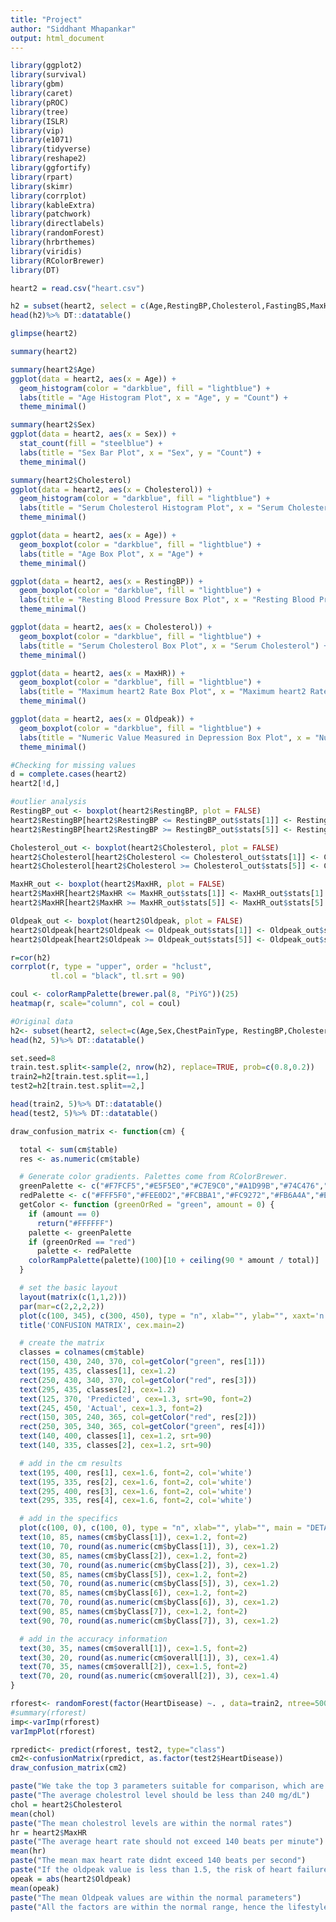 ---
title: "Project"
author: "Siddhant Mhapankar"
output: html_document
---
```{r}
library(ggplot2)
library(survival)
library(gbm)
library(caret)
library(pROC)
library(tree)
library(ISLR)
library(vip)
library(e1071)
library(tidyverse)
library(reshape2)
library(ggfortify)
library(rpart)
library(skimr)
library(corrplot)
library(kableExtra)
library(patchwork)
library(directlabels)
library(randomForest)
library(hrbrthemes)
library(viridis)
library(RColorBrewer)
library(DT)
```


```{r}
heart2 = read.csv("heart.csv")
```

```{r}
h2 = subset(heart2, select = c(Age,RestingBP,Cholesterol,FastingBS,MaxHR,Oldpeak,HeartDisease))
head(h2)%>% DT::datatable()
```

```{r}
glimpse(heart2)
```

```{r}
summary(heart2)
```

```{r}
summary(heart2$Age)
ggplot(data = heart2, aes(x = Age)) +
  geom_histogram(color = "darkblue", fill = "lightblue") +
  labs(title = "Age Histogram Plot", x = "Age", y = "Count") +
  theme_minimal()
```
```{r}
summary(heart2$Sex)
ggplot(data = heart2, aes(x = Sex)) +
  stat_count(fill = "steelblue") +
  labs(title = "Sex Bar Plot", x = "Sex", y = "Count") +
  theme_minimal()
```

```{r}
summary(heart2$Cholesterol)
ggplot(data = heart2, aes(x = Cholesterol)) +
  geom_histogram(color = "darkblue", fill = "lightblue") +
  labs(title = "Serum Cholesterol Histogram Plot", x = "Serum Cholesterol", y = "Count") +
  theme_minimal()
```
```{r}
ggplot(data = heart2, aes(x = Age)) +
  geom_boxplot(color = "darkblue", fill = "lightblue") +
  labs(title = "Age Box Plot", x = "Age") +
  theme_minimal()

ggplot(data = heart2, aes(x = RestingBP)) +
  geom_boxplot(color = "darkblue", fill = "lightblue") +
  labs(title = "Resting Blood Pressure Box Plot", x = "Resting Blood Pressure") +
  theme_minimal()

ggplot(data = heart2, aes(x = Cholesterol)) +
  geom_boxplot(color = "darkblue", fill = "lightblue") +
  labs(title = "Serum Cholesterol Box Plot", x = "Serum Cholesterol") +
  theme_minimal()

ggplot(data = heart2, aes(x = MaxHR)) +
  geom_boxplot(color = "darkblue", fill = "lightblue") +
  labs(title = "Maximum heart2 Rate Box Plot", x = "Maximum heart2 Rate") +
  theme_minimal()

ggplot(data = heart2, aes(x = Oldpeak)) +
  geom_boxplot(color = "darkblue", fill = "lightblue") +
  labs(title = "Numeric Value Measured in Depression Box Plot", x = "Numeric Value Measured in Depression", y = "Count") +
  theme_minimal()
```
```{r}
#Checking for missing values
d = complete.cases(heart2)
heart2[!d,]
```

```{r}
#outlier analysis
RestingBP_out <- boxplot(heart2$RestingBP, plot = FALSE)
heart2$RestingBP[heart2$RestingBP <= RestingBP_out$stats[1]] <- RestingBP_out$stats[1]
heart2$RestingBP[heart2$RestingBP >= RestingBP_out$stats[5]] <- RestingBP_out$stats[5]

Cholesterol_out <- boxplot(heart2$Cholesterol, plot = FALSE)
heart2$Cholesterol[heart2$Cholesterol <= Cholesterol_out$stats[1]] <- Cholesterol_out$stats[1]
heart2$Cholesterol[heart2$Cholesterol >= Cholesterol_out$stats[5]] <- Cholesterol_out$stats[5]

MaxHR_out <- boxplot(heart2$MaxHR, plot = FALSE)
heart2$MaxHR[heart2$MaxHR <= MaxHR_out$stats[1]] <- MaxHR_out$stats[1]
heart2$MaxHR[heart2$MaxHR >= MaxHR_out$stats[5]] <- MaxHR_out$stats[5]

Oldpeak_out <- boxplot(heart2$Oldpeak, plot = FALSE)
heart2$Oldpeak[heart2$Oldpeak <= Oldpeak_out$stats[1]] <- Oldpeak_out$stats[1]
heart2$Oldpeak[heart2$Oldpeak >= Oldpeak_out$stats[5]] <- Oldpeak_out$stats[5]
```

```{r}
r=cor(h2)
corrplot(r, type = "upper", order = "hclust", 
         tl.col = "black", tl.srt = 90)
```

```{r}
coul <- colorRampPalette(brewer.pal(8, "PiYG"))(25)
heatmap(r, scale="column", col = coul)
```

```{r}
#Original data
h2<- subset(heart2, select=c(Age,Sex,ChestPainType, RestingBP,Cholesterol, FastingBS ,RestingECG, MaxHR , ExerciseAngina, Oldpeak, ST_Slope, HeartDisease))
head(h2, 5)%>% DT::datatable()
```


```{r}
set.seed=8
train.test.split<-sample(2, nrow(h2), replace=TRUE, prob=c(0.8,0.2))
train2=h2[train.test.split==1,]
test2=h2[train.test.split==2,]

head(train2, 5)%>% DT::datatable()
head(test2, 5)%>% DT::datatable()
```
```{r}
draw_confusion_matrix <- function(cm) {

  total <- sum(cm$table)
  res <- as.numeric(cm$table)

  # Generate color gradients. Palettes come from RColorBrewer.
  greenPalette <- c("#F7FCF5","#E5F5E0","#C7E9C0","#A1D99B","#74C476","#41AB5D","#238B45","#006D2C","#00441B")
  redPalette <- c("#FFF5F0","#FEE0D2","#FCBBA1","#FC9272","#FB6A4A","#EF3B2C","#CB181D","#A50F15","#67000D")
  getColor <- function (greenOrRed = "green", amount = 0) {
    if (amount == 0)
      return("#FFFFFF")
    palette <- greenPalette
    if (greenOrRed == "red")
      palette <- redPalette
    colorRampPalette(palette)(100)[10 + ceiling(90 * amount / total)]
  }

  # set the basic layout
  layout(matrix(c(1,1,2)))
  par(mar=c(2,2,2,2))
  plot(c(100, 345), c(300, 450), type = "n", xlab="", ylab="", xaxt='n', yaxt='n')
  title('CONFUSION MATRIX', cex.main=2)

  # create the matrix 
  classes = colnames(cm$table)
  rect(150, 430, 240, 370, col=getColor("green", res[1]))
  text(195, 435, classes[1], cex=1.2)
  rect(250, 430, 340, 370, col=getColor("red", res[3]))
  text(295, 435, classes[2], cex=1.2)
  text(125, 370, 'Predicted', cex=1.3, srt=90, font=2)
  text(245, 450, 'Actual', cex=1.3, font=2)
  rect(150, 305, 240, 365, col=getColor("red", res[2]))
  rect(250, 305, 340, 365, col=getColor("green", res[4]))
  text(140, 400, classes[1], cex=1.2, srt=90)
  text(140, 335, classes[2], cex=1.2, srt=90)

  # add in the cm results
  text(195, 400, res[1], cex=1.6, font=2, col='white')
  text(195, 335, res[2], cex=1.6, font=2, col='white')
  text(295, 400, res[3], cex=1.6, font=2, col='white')
  text(295, 335, res[4], cex=1.6, font=2, col='white')

  # add in the specifics 
  plot(c(100, 0), c(100, 0), type = "n", xlab="", ylab="", main = "DETAILS", xaxt='n', yaxt='n')
  text(10, 85, names(cm$byClass[1]), cex=1.2, font=2)
  text(10, 70, round(as.numeric(cm$byClass[1]), 3), cex=1.2)
  text(30, 85, names(cm$byClass[2]), cex=1.2, font=2)
  text(30, 70, round(as.numeric(cm$byClass[2]), 3), cex=1.2)
  text(50, 85, names(cm$byClass[5]), cex=1.2, font=2)
  text(50, 70, round(as.numeric(cm$byClass[5]), 3), cex=1.2)
  text(70, 85, names(cm$byClass[6]), cex=1.2, font=2)
  text(70, 70, round(as.numeric(cm$byClass[6]), 3), cex=1.2)
  text(90, 85, names(cm$byClass[7]), cex=1.2, font=2)
  text(90, 70, round(as.numeric(cm$byClass[7]), 3), cex=1.2)

  # add in the accuracy information 
  text(30, 35, names(cm$overall[1]), cex=1.5, font=2)
  text(30, 20, round(as.numeric(cm$overall[1]), 3), cex=1.4)
  text(70, 35, names(cm$overall[2]), cex=1.5, font=2)
  text(70, 20, round(as.numeric(cm$overall[2]), 3), cex=1.4)
}
```

```{r}
rforest<- randomForest(factor(HeartDisease) ~. , data=train2, ntree=500, importance=TRUE)
#summary(rforest)
imp<-varImp(rforest)
varImpPlot(rforest)

rpredict<- predict(rforest, test2, type="class")
cm2<-confusionMatrix(rpredict, as.factor(test2$HeartDisease))
draw_confusion_matrix(cm2)
```
```{r}
paste("We take the top 3 parameters suitable for comparison, which are cholestrol, max heartrate, and Oldpeak")
paste("The average cholestrol level should be less than 240 mg/dL")
chol = heart2$Cholesterol
mean(chol)
paste("The mean cholestrol levels are within the normal rates")
hr = heart2$MaxHR
paste("The average heart rate should not exceed 140 beats per minute")
mean(hr)
paste("The mean max heart rate didnt exceed 140 beats per second")
paste("If the oldpeak value is less than 1.5, the risk of heart failure is low, 1.5 to 4.2 has potential risk and greater than 4.2 has a very high chance of heart failure.")
opeak = abs(heart2$Oldpeak)
mean(opeak)
paste("The mean Oldpeak values are within the normal parameters")
paste("All the factors are within the normal range, hence the lifestyle of the citizens is very good.")
```


